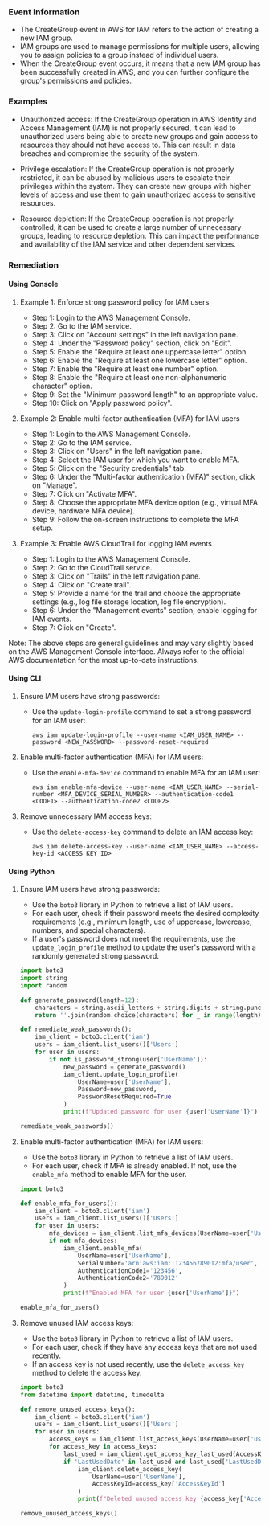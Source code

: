 
### Event Information

- The CreateGroup event in AWS for IAM refers to the action of creating a new IAM group.
- IAM groups are used to manage permissions for multiple users, allowing you to assign policies to a group instead of individual users.
- When the CreateGroup event occurs, it means that a new IAM group has been successfully created in AWS, and you can further configure the group's permissions and policies.


### Examples

- Unauthorized access: If the CreateGroup operation in AWS Identity and Access Management (IAM) is not properly secured, it can lead to unauthorized users being able to create new groups and gain access to resources they should not have access to. This can result in data breaches and compromise the security of the system.

- Privilege escalation: If the CreateGroup operation is not properly restricted, it can be abused by malicious users to escalate their privileges within the system. They can create new groups with higher levels of access and use them to gain unauthorized access to sensitive resources.

- Resource depletion: If the CreateGroup operation is not properly controlled, it can be used to create a large number of unnecessary groups, leading to resource depletion. This can impact the performance and availability of the IAM service and other dependent services.

### Remediation

#### Using Console

1. Example 1: Enforce strong password policy for IAM users
   - Step 1: Login to the AWS Management Console.
   - Step 2: Go to the IAM service.
   - Step 3: Click on "Account settings" in the left navigation pane.
   - Step 4: Under the "Password policy" section, click on "Edit".
   - Step 5: Enable the "Require at least one uppercase letter" option.
   - Step 6: Enable the "Require at least one lowercase letter" option.
   - Step 7: Enable the "Require at least one number" option.
   - Step 8: Enable the "Require at least one non-alphanumeric character" option.
   - Step 9: Set the "Minimum password length" to an appropriate value.
   - Step 10: Click on "Apply password policy".

2. Example 2: Enable multi-factor authentication (MFA) for IAM users
   - Step 1: Login to the AWS Management Console.
   - Step 2: Go to the IAM service.
   - Step 3: Click on "Users" in the left navigation pane.
   - Step 4: Select the IAM user for which you want to enable MFA.
   - Step 5: Click on the "Security credentials" tab.
   - Step 6: Under the "Multi-factor authentication (MFA)" section, click on "Manage".
   - Step 7: Click on "Activate MFA".
   - Step 8: Choose the appropriate MFA device option (e.g., virtual MFA device, hardware MFA device).
   - Step 9: Follow the on-screen instructions to complete the MFA setup.

3. Example 3: Enable AWS CloudTrail for logging IAM events
   - Step 1: Login to the AWS Management Console.
   - Step 2: Go to the CloudTrail service.
   - Step 3: Click on "Trails" in the left navigation pane.
   - Step 4: Click on "Create trail".
   - Step 5: Provide a name for the trail and choose the appropriate settings (e.g., log file storage location, log file encryption).
   - Step 6: Under the "Management events" section, enable logging for IAM events.
   - Step 7: Click on "Create".

Note: The above steps are general guidelines and may vary slightly based on the AWS Management Console interface. Always refer to the official AWS documentation for the most up-to-date instructions.

#### Using CLI

1. Ensure IAM users have strong passwords:
   - Use the `update-login-profile` command to set a strong password for an IAM user:
     ```
     aws iam update-login-profile --user-name <IAM_USER_NAME> --password <NEW_PASSWORD> --password-reset-required
     ```

2. Enable multi-factor authentication (MFA) for IAM users:
   - Use the `enable-mfa-device` command to enable MFA for an IAM user:
     ```
     aws iam enable-mfa-device --user-name <IAM_USER_NAME> --serial-number <MFA_DEVICE_SERIAL_NUMBER> --authentication-code1 <CODE1> --authentication-code2 <CODE2>
     ```

3. Remove unnecessary IAM access keys:
   - Use the `delete-access-key` command to delete an IAM access key:
     ```
     aws iam delete-access-key --user-name <IAM_USER_NAME> --access-key-id <ACCESS_KEY_ID>
     ```

#### Using Python

1. Ensure IAM users have strong passwords:
   - Use the `boto3` library in Python to retrieve a list of IAM users.
   - For each user, check if their password meets the desired complexity requirements (e.g., minimum length, use of uppercase, lowercase, numbers, and special characters).
   - If a user's password does not meet the requirements, use the `update_login_profile` method to update the user's password with a randomly generated strong password.

   ```python
   import boto3
   import string
   import random

   def generate_password(length=12):
       characters = string.ascii_letters + string.digits + string.punctuation
       return ''.join(random.choice(characters) for _ in range(length))

   def remediate_weak_passwords():
       iam_client = boto3.client('iam')
       users = iam_client.list_users()['Users']
       for user in users:
           if not is_password_strong(user['UserName']):
               new_password = generate_password()
               iam_client.update_login_profile(
                   UserName=user['UserName'],
                   Password=new_password,
                   PasswordResetRequired=True
               )
               print(f"Updated password for user {user['UserName']}")

   remediate_weak_passwords()
   ```

2. Enable multi-factor authentication (MFA) for IAM users:
   - Use the `boto3` library in Python to retrieve a list of IAM users.
   - For each user, check if MFA is already enabled. If not, use the `enable_mfa` method to enable MFA for the user.

   ```python
   import boto3

   def enable_mfa_for_users():
       iam_client = boto3.client('iam')
       users = iam_client.list_users()['Users']
       for user in users:
           mfa_devices = iam_client.list_mfa_devices(UserName=user['UserName'])['MFADevices']
           if not mfa_devices:
               iam_client.enable_mfa(
                   UserName=user['UserName'],
                   SerialNumber='arn:aws:iam::123456789012:mfa/user',
                   AuthenticationCode1='123456',
                   AuthenticationCode2='789012'
               )
               print(f"Enabled MFA for user {user['UserName']}")

   enable_mfa_for_users()
   ```

3. Remove unused IAM access keys:
   - Use the `boto3` library in Python to retrieve a list of IAM users.
   - For each user, check if they have any access keys that are not used recently.
   - If an access key is not used recently, use the `delete_access_key` method to delete the access key.

   ```python
   import boto3
   from datetime import datetime, timedelta

   def remove_unused_access_keys():
       iam_client = boto3.client('iam')
       users = iam_client.list_users()['Users']
       for user in users:
           access_keys = iam_client.list_access_keys(UserName=user['UserName'])['AccessKeyMetadata']
           for access_key in access_keys:
               last_used = iam_client.get_access_key_last_used(AccessKeyId=access_key['AccessKeyId'])
               if 'LastUsedDate' in last_used and last_used['LastUsedDate'] < datetime.now() - timedelta(days=90):
                   iam_client.delete_access_key(
                       UserName=user['UserName'],
                       AccessKeyId=access_key['AccessKeyId']
                   )
                   print(f"Deleted unused access key {access_key['AccessKeyId']} for user {user['UserName']}")

   remove_unused_access_keys()
   ```

